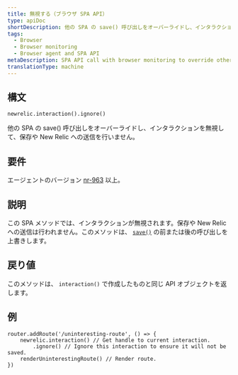 ```yaml
---
title: 無視する（ブラウザ SPA API）
type: apiDoc
shortDescription: 他の SPA の save() 呼び出しをオーバーライドし、インタラクションを無視して、保存や New Relic への送信を行いません。
tags:
  - Browser
  - Browser monitoring
  - Browser agent and SPA API
metaDescription: SPA API call with browser monitoring to override other save calls; ignores an interaction so it is not be saved or sent to New Relic.
translationType: machine
---
```


## 構文

```
newrelic.interaction().ignore()
```

他の SPA の save() 呼び出しをオーバーライドし、インタラクションを無視して、保存や New Relic への送信を行いません。

## 要件

エージェントのバージョン [nr-963](/docs/release-notes/new-relic-browser-release-notes/browser-agent-release-notes) 以上。

## 説明

この SPA メソッドでは、インタラクションが無視されます。保存や New Relic への送信は行われません。このメソッドは、 [`save()`](/docs/browser/new-relic-browser/browser-agent-apis/browser-spa-api-newrelicinteractionsave) の前または後の呼び出しを上書きします。

## 戻り値

このメソッドは、 `interaction()` で作成したものと同じ API オブジェクトを返します。

## 例

```
router.addRoute('/uninteresting-route', () => {
    newrelic.interaction() // Get handle to current interaction.
        .ignore() // Ignore this interaction to ensure it will not be saved.
    renderUninterestingRoute() // Render route.
})
```
